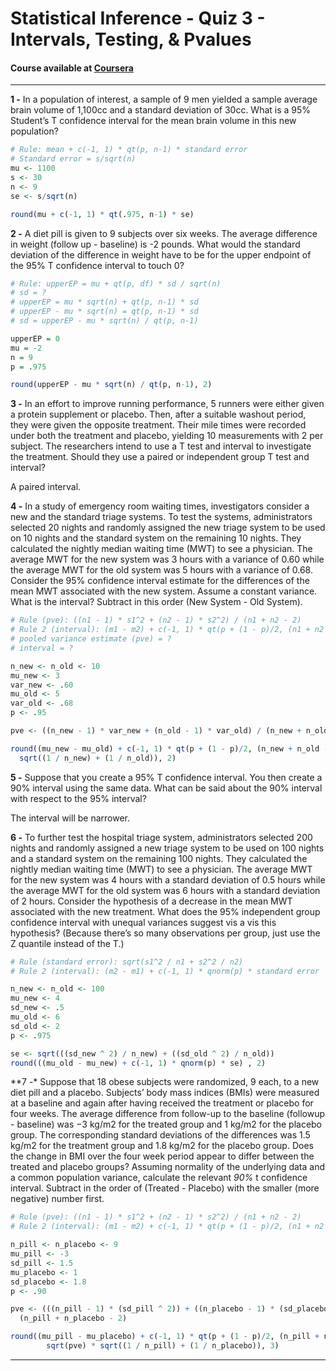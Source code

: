 # Statistical Inference - Quiz 3 - Intervals, Testing, & Pvalues
#### Course available at [Coursera](https://www.coursera.org/learn/statistical-inference/)
***
**1 -** In a population of interest, a sample of 9 men yielded a sample average brain volume of 1,100cc and a standard deviation of 30cc. What is a 95% Student's T confidence interval for the mean brain volume in this new population?

```R
# Rule: mean + c(-1, 1) * qt(p, n-1) * standard error
# Standard error = s/sqrt(n)
mu <- 1100
s <- 30
n <- 9
se <- s/sqrt(n)

round(mu + c(-1, 1) * qt(.975, n-1) * se)
```

**2 -** A diet pill is given to 9 subjects over six weeks. The average difference in weight (follow up - baseline) is -2 pounds. What would the standard deviation of the difference in weight have to be for the upper endpoint of the 95% T confidence interval to touch 0?

```R
# Rule: upperEP = mu + qt(p, df) * sd / sqrt(n)
# sd = ?
# upperEP = mu * sqrt(n) + qt(p, n-1) * sd
# upperEP - mu * sqrt(n) = qt(p, n-1) * sd
# sd = upperEP - mu * sqrt(n) / qt(p, n-1)

upperEP = 0
mu = -2
n = 9
p = .975

round(upperEP - mu * sqrt(n) / qt(p, n-1), 2)
```
**3 -** In an effort to improve running performance, 5 runners were either given a protein supplement or placebo. Then, after a suitable washout period, they were given the opposite treatment. Their mile times were recorded under both the treatment and placebo, yielding 10 measurements with 2 per subject. The researchers intend to use a T test and interval to investigate the treatment. Should they use a paired or independent group T test and interval?   

A paired interval.

**4 -** In a study of emergency room waiting times, investigators consider a new and the standard triage systems. To test the systems, administrators selected 20 nights and randomly assigned the new triage system to be used on 10 nights and the standard system on the remaining 10 nights. They calculated the nightly median waiting time (MWT) to see a physician. The average MWT for the new system was 3 hours with a variance of 0.60 while the average MWT for the old system was 5 hours with a variance of 0.68. Consider the 95% confidence interval estimate for the differences of the mean MWT associated with the new system. Assume a constant variance. What is the interval? Subtract in this order (New System - Old System).

```R
# Rule (pve): ((n1 - 1) * s1^2 + (n2 - 1) * s2^2) / (n1 + n2 - 2)
# Rule 2 (interval): (m1 - m2) + c(-1, 1) * qt(p + (1 - p)/2, (n1 + n2 - 2)) * sqrt(pve) * sqrt(1/n1 + 1/n2)
# pooled variance estimate (pve) = ?
# interval = ?

n_new <- n_old <- 10
mu_new <- 3
var_new <- .60
mu_old <- 5
var_old <- .68
p <- .95

pve <- ((n_new - 1) * var_new + (n_old - 1) * var_old) / (n_new + n_old - 2)

round((mu_new - mu_old) + c(-1, 1) * qt(p + (1 - p)/2, (n_new + n_old - 2)) * sqrt(pve) *
  sqrt((1 / n_new) + (1 / n_old)), 2)
```

**5 -** Suppose that you create a 95% T confidence interval. You then create a 90% interval using the same data. What can be said about the 90% interval with respect to the 95% interval?

The interval will be narrower.

**6 -** To further test the hospital triage system, administrators selected 200 nights and randomly assigned a new triage system to be used on 100 nights and a standard system on the remaining 100 nights. They calculated the nightly median waiting time (MWT) to see a physician. The average MWT for the new system was 4 hours with a standard deviation of 0.5 hours while the average MWT for the old system was 6 hours with a standard deviation of 2 hours. Consider the hypothesis of a decrease in the mean MWT associated with the new treatment.
What does the 95% independent group confidence interval with unequal variances suggest vis a vis this hypothesis? (Because there's so many observations per group, just use the Z quantile instead of the T.)

```R
# Rule (standard error): sqrt(s1^2 / n1 + s2^2 / n2)
# Rule 2 (interval): (m2 - m1) + c(-1, 1) * qnorm(p) * standard error

n_new <- n_old <- 100
mu_new <- 4
sd_new <- .5
mu_old <- 6
sd_old <- 2
p <- .975

se <- sqrt(((sd_new ^ 2) / n_new) + ((sd_old ^ 2) / n_old))
round(((mu_old - mu_new) + c(-1, 1) * qnorm(p) * se) , 2)
```

**7 -* Suppose that 18 obese subjects were randomized, 9 each, to a new diet pill and a placebo. Subjects’ body mass indices (BMIs) were measured at a baseline and again after having received the treatment or placebo for four weeks. The average difference from follow-up to the baseline (followup - baseline) was −3 kg/m2 for the treated group and 1 kg/m2 for the placebo group. The corresponding standard deviations of the differences was 1.5 kg/m2 for the treatment group and 1.8 kg/m2 for the placebo group.
Does the change in BMI over the four week period appear to differ between the treated and placebo groups? Assuming normality of the underlying data and a common population variance, calculate the relevant *90%* t confidence interval. Subtract in the order of (Treated - Placebo) with the smaller (more negative) number first.

```R
# Rule (pve): ((n1 - 1) * s1^2 + (n2 - 1) * s2^2) / (n1 + n2 - 2)
# Rule 2 (interval): (m1 - m2) + c(-1, 1) * qt(p + (1 - p)/2, (n1 + n2 - 2)) * sqrt(pve) * sqrt(1/n1 + 1/n2)

n_pill <- n_placebo <- 9
mu_pill <- -3
sd_pill <- 1.5
mu_placebo <- 1
sd_placebo <- 1.8
p <- .90

pve <- (((n_pill - 1) * (sd_pill ^ 2)) + ((n_placebo - 1) * (sd_placebo ^ 2))) / 
  (n_pill + n_placebo - 2)

round((mu_pill - mu_placebo) + c(-1, 1) * qt(p + (1 - p)/2, (n_pill + n_placebo - 2)) * 
        sqrt(pve) * sqrt((1 / n_pill) + (1 / n_placebo)), 3)
```

***